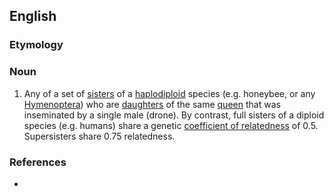 ==English==

===Etymology===
{{prefix|super|sister}}

===Noun===
{{en-noun}}

#{{biology}} Any of a set of [[sister]]s of a [[haplodiploid]] species (e.g. honeybee, or any [[Hymenoptera]]) who are [[daughter]]s of the same [[queen]] that was inseminated by a single male (drone).  By contrast, full sisters of a diploid species (e.g. humans) share a genetic [[w: Coefficient of relatedness|coefficient of relatedness]] of 0.5.  Supersisters share 0.75 relatedness.

===References===
* {{cite web|url=http://www.pubmedcentral.nih.gov/articlerender.fcgi?artid=1989138|title=Effects of Insemination Quantity on Honey Bee Queen Physiology|publisher=NIH PLoS ONE|accessdate=2007-11-25}}